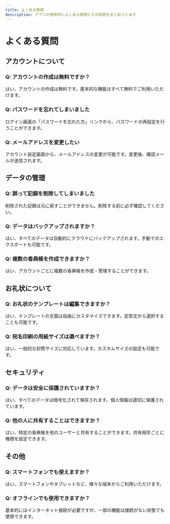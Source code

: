 ```yaml
---
title: よくある質問
description: アプリの使用中によくある質問とその回答をまとめています
---
```


# よくある質問

## アカウントについて

### Q: アカウントの作成は無料ですか？
はい、アカウントの作成は無料です。基本的な機能はすべて無料でご利用いただけます。

### Q: パスワードを忘れてしまいました
ログイン画面の「パスワードを忘れた方」リンクから、パスワードの再設定を行うことができます。

### Q: メールアドレスを変更したい
アカウント設定画面から、メールアドレスの変更が可能です。変更後、確認メールが送信されます。

## データの管理

### Q: 誤って記録を削除してしまいました
削除された記録は元に戻すことができません。削除する前に必ず確認してください。

### Q: データはバックアップされますか？
はい、すべてのデータは自動的にクラウドにバックアップされます。手動でのエクスポートも可能です。

### Q: 複数の香典帳を作成できますか？
はい、アカウントごとに複数の香典帳を作成・管理することができます。

## お礼状について

### Q: お礼状のテンプレートは編集できますか？
はい、テンプレートの文面は自由にカスタマイズできます。定型文から選択することも可能です。

### Q: 宛名印刷の用紙サイズは選べますか？
はい、一般的な封筒サイズに対応しています。カスタムサイズの設定も可能です。

## セキュリティ

### Q: データは安全に保護されていますか？
はい、すべてのデータは暗号化されて保存されます。個人情報は適切に保護されています。

### Q: 他の人に共有することはできますか？
はい、特定の香典帳を他のユーザーと共有することができます。共有相手ごとに権限を設定できます。

## その他

### Q: スマートフォンでも使えますか？
はい、スマートフォンやタブレットなど、様々な端末からご利用いただけます。

### Q: オフラインでも使用できますか？
基本的にはインターネット接続が必要ですが、一部の機能は接続がない状態でも使用できます。 
